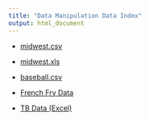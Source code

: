 ```yaml
---
title: "Data Manipulation Data Index"
output: html_document
---
```


- [midwest.csv](./midwest.csv)
- [midwest.xls](./midwest.xls)

- [baseball.csv](./baseball.csv)

- [French Fry Data](./frenchfries.csv)
- [TB Data (Excel)](./TB_Cases.xlsx)
